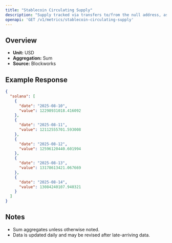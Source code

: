 ```yaml
---
title: "Stablecoin Circulating Supply"
description: "Supply tracked via transfers to/from the null address, as well as distinct issuance and redemption events for supported stablecoins. Circulating supply remove supply held in bridges, token treasuries, and known mint/burn addresses."
openapi: 'GET /v1/metrics/stablecoin-circulating-supply'
---
```


## Overview

- **Unit:** USD
- **Aggregation:** Sum
- **Source:** Blockworks

## Example Response

```json
{
  "solana": [
    {
      "date": "2025-08-10",
      "value": 12298931018.416092
    },
    {
      "date": "2025-08-11",
      "value": 12112555701.593008
    },
    {
      "date": "2025-08-12",
      "value": 12596120440.601994
    },
    {
      "date": "2025-08-13",
      "value": 13178613421.067669
    },
    {
      "date": "2025-08-14",
      "value": 13084240107.940321
    }
  ]
}
```

## Notes
- Sum aggregates unless otherwise noted.
- Data is updated daily and may be revised after late-arriving data.
